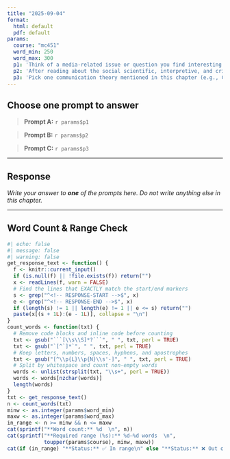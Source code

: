 ```yaml
---
title: "2025-09-04"
format:
  html: default
  pdf: default
params:
  course: "mc451"
  word_min: 250
  word_max: 300
  p1: 'Think of a media-related issue or question you find interesting (e.g., misinformation on social media, representation in film, streaming habits). Now imagine researching that issue without using any theory—just collecting facts. What would be missing from your findings? Reflect on how theory might deepen or improve your ability to explain or understand the issue. What questions might theory help you ask?'
  p2: 'After reading about the social scientific, interpretive, and critical/cultural paradigms, which approach feels most aligned with how you think about research, or how you want to think about it? Why? Share a media topic you care about and describe how your chosen paradigm would shape your research questions, methods, and the kind of insights you might produce.'
  p3: 'Pick one communication theory mentioned in this chapter (e.g., Cultivation Theory, Social Comparison Theory, Feminist Theory). Briefly describe how this theory interprets a real-world communication problem (e.g., violence in media, body image, online harassment). Then reflect on how your understanding of the issue changes when seen through that theoretical lens. What does the theory help you notice that you might not have otherwise?'
---
```


## Choose **one** prompt to answer

> **Prompt A:** `r params$p1`

> **Prompt B:** `r params$p2`

> **Prompt C:** `r params$p3`

---

## Response

<!-- RESPONSE-START -->
*Write your answer to **one** of the prompts here. Do not write anything else in this chapter.*
<!-- RESPONSE-END -->

---

## Word Count & Range Check

```r
#| echo: false
#| message: false
#| warning: false
get_response_text <- function() {
  f <- knitr::current_input()
  if (is.null(f) || !file.exists(f)) return("")
  x <- readLines(f, warn = FALSE)
  # Find the lines that EXACTLY match the start/end markers
  s <- grep("^<!-- RESPONSE-START -->$", x)
  e <- grep("^<!-- RESPONSE-END -->$", x)
  if (length(s) != 1 || length(e) != 1 || e <= s) return("")
  paste(x[(s + 1L):(e - 1L)], collapse = "\n")
}
count_words <- function(txt) {
  # Remove code blocks and inline code before counting
  txt <- gsub("```[\\s\\S]*?```", " ", txt, perl = TRUE)
  txt <- gsub("`[^`]*`", " ", txt, perl = TRUE)
  # Keep letters, numbers, spaces, hyphens, and apostrophes
  txt <- gsub("[^\\p{L}\\p{N}\\s'-]", " ", txt, perl = TRUE)
  # Split by whitespace and count non-empty words
  words <- unlist(strsplit(txt, "\\s+", perl = TRUE))
  words <- words[nzchar(words)]
  length(words)
}
txt <- get_response_text()
n <- count_words(txt)
minw <- as.integer(params$word_min)
maxw <- as.integer(params$word_max)
in_range <- n >= minw && n <= maxw
cat(sprintf("**Word count:** %d  \n", n))
cat(sprintf("**Required range (%s):** %d–%d words  \n",
            toupper(params$course), minw, maxw))
cat(if (in_range) "**Status:** ✅ In range\n" else "**Status:** ❌ Out of range\n")
```
